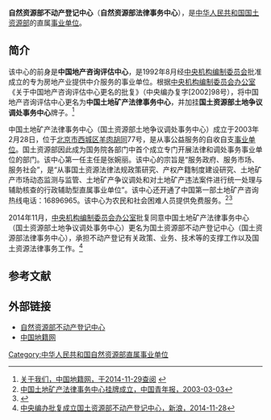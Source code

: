'''自然资源部不动产登记中心'''（'''自然资源部法律事务中心'''），是[[中华人民共和国国土资源部|中华人民共和国国土资源部]]的直属[[事业单位|事业单位]]。

==简介==
该中心的前身是'''中国地产咨询评估中心'''，是1992年8月经[[中央机构编制委员会|中央机构编制委员会]]批准成立的专为房地产业提供中介服务的事业单位。根据[[中央机构编制委员会办公室|中央机构编制委员会办公室]]《关于中国地产咨询评估中心更名的批复》（中央编办复字[2002]98号），将中国地产咨询评估中心更名为'''中国土地矿产法律事务中心'''，并加挂'''国土资源部土地争议调处事务中心'''牌子。<ref>[http://www.diji.com.cn/gywm.html 关于我们，中国地籍网，于2014-11-29查阅] {{webarchive|url=https://web.archive.org/web/20141204130940/http://www.diji.com.cn/gywm.html |date=2014-12-04 }}</ref>

中国土地矿产法律事务中心（国土资源部土地争议调处事务中心）成立于2003年2月28日，位于[[北京市|北京市]][[西城区|西城区]][[羊肉胡同|羊肉胡同]]77号，是从事公益服务的自收自支[[事业单位|事业单位]]。国土资源部因此成为国务院各部门中首个成立专门开展法律和调处事务事业单位的部门。该中心第一任主任是张婉丽。该中心的宗旨是“服务政府、服务市场、服务社会”，是“从事国土资源法律法规政策研究、产权产籍制度建设研究、土地矿产市场动态监测与监管、土地矿产争议调处和对土地矿产违法案件进行统一处理与辅助核查的行政辅助型直属事业单位”。该中心还开通了中国第一部土地矿产咨询热线电话：16896965。该中心为农民和社会困难人员提供免费服务。<ref>[http://zqb.cyol.com/content/2003-03/03/content_620257.htm 中国土地矿产法律事务中心挂牌成立，中国青年报，2003-03-03]</ref><ref>{{Cite web |url=http://www.mlr.gov.cn/bbgk/jgsz/zsdw/flzx/200710/t20071019_659177.htm |title=中国土地矿产法律事务中心，中华人民共和国国土资源部，2007-10-19 |access-date=2014-11-29 |archive-url=https://web.archive.org/web/20141204123020/http://www.mlr.gov.cn/bbgk/jgsz/zsdw/flzx/200710/t20071019_659177.htm |archive-date=2014-12-04 |dead-url=yes }}</ref>

2014年11月，[[中央机构编制委员会办公室|中央机构编制委员会办公室]]批复同意中国土地矿产法律事务中心（国土资源部土地争议调处事务中心）更名为国土资源部不动产登记中心（国土资源部法律事务中心），承担不动产登记有关政策、业务、技术等的支撑工作以及国土资源法律事务工作。<ref>[http://bj.house.sina.com.cn/news/2014-11-28/09065943902446006088314.shtml 中央编办批复成立国土资源部不动产登记中心，新浪，2014-11-28]</ref>

==参考文献==
{{reflist}}

==外部链接==
*[http://www.rerc.com.cn/ 自然资源部不动产登记中心]
*[https://web.archive.org/web/20141218141317/http://diji.com.cn/ 中国地籍网]

[[Category:中华人民共和国自然资源部直属事业单位|Category:中华人民共和国自然资源部直属事业单位]]
